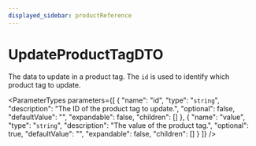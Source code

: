 ```yaml
---
displayed_sidebar: productReference
---
```



# UpdateProductTagDTO

The data to update in a product tag. The `id` is used to identify which product tag to update.

<ParameterTypes parameters={[
  {
    "name": "id",
    "type": "`string`",
    "description": "The ID of the product tag to update.",
    "optional": false,
    "defaultValue": "",
    "expandable": false,
    "children": []
  },
  {
    "name": "value",
    "type": "`string`",
    "description": "The value of the product tag.",
    "optional": true,
    "defaultValue": "",
    "expandable": false,
    "children": []
  }
]} />
